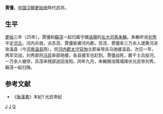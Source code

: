 '''賈彊'''{{BD||？|25年||catIdx=J}}，[[中国|中国]][[汉朝|汉朝]][[更始帝|更始帝]]時代武将。

==生平==
[[更始_(漢朝)|更始]]三年（25年），賈彊和[[苏茂_(汉朝)|蘇茂]]一起归属守備[[洛陽|洛陽]]的[[左大司馬|左大司馬]][[朱鮪|朱鮪]]。朱鲔听说[[刘秀|刘秀]]平定[[河北|河北]]，河内兵弱，派苏茂、賈彊偷袭河内郡。苏茂、賈彊率三万余人渡黄河进攻温县（今[[河南|河南]][[温县|温县]]西）。但[[河內郡_(中國)|河内郡]][[太守|太守]][[寇恂|寇恂]]立即亲带兵马驰援温县。次日一早，两军交战，刘秀部将[[冯异|冯异]]率部驰援，各县援军也赶到。賈彊战死，数千士兵投河，一万余人被俘，苏茂率残部逃回洛阳。同年九月，朱鮪開洛陽城降伏光武帝刘秀，蘇茂一起归降。

==参考文献==
{{refbegin}}
*《[[後漢書|後漢書]]》本紀1 光武帝紀
{{refend}}

[[Category:汉朝军事人物|J]]
[[Category:新朝民變人物|J]]
[[Category:賈姓|Q]]